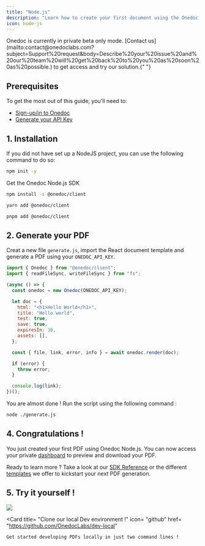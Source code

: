 ```yaml
---
title: "Node.js"
description: "Learn how to create your first document using the Onedoc Node.js SDK."
icon: node-js
---
```


<Warning>
  Onedoc is currently in private beta only mode. [Contact
  us](mailto:contact@onedoclabs.com?subject=Support%20request&body=Describe%20your%20issue%20and%20our%20team%20will%20get%20back%20to%20you%20as%20soon%20as%20possible.)
  to get access and try our solution.{" "}
</Warning>


## Prerequisites

To get the most out of this guide, you'll need to:

- [Sign-up/in to Onedoc](https://app.onedoclabs.com/login)
- [Generate your API Key](https://app.onedoclabs.com/)

## 1. Installation
If you did not have set up a NodeJS project, you can use the following command to do so: 

```sh npm
npm init -y
```

Get the Onedoc Node.js SDK

<CodeGroup>

```sh npm
npm install -s @onedoc/client
```

```sh yarn
yarn add @onedoc/client
```

```sh pnpm
pnpm add @onedoc/client
```

</CodeGroup>

## 2. Generate your PDF

Creat a new file `generate.js`, import the React document template and generate a PDF using your `ONEDOC_API_KEY`.

<CodeGroup>

```javascript generate.js
import { Onedoc } from "@onedoc/client";
import { readFileSync, writeFileSync } from "fs";

(async () => {
  const onedoc = new Onedoc(ONEDOC_API_KEY);

  let doc = {
    html: "<h1>Hello World</h1>",
    title: "Hello world",
    test: true,
    save: true,
    expiresIn: 30,
    assets: [],
  };

  const { file, link, error, info } = await onedoc.render(doc);

  if (error) {
    throw error;
  }

  console.log(link);
})();
```

</CodeGroup>

You are almost done ! Run the script using the following command : 

```sh terminal
node ./generate.js
```

## 4. Congratulations !

You just created your first PDF using Onedoc Node.js. You can now access your private [dashboard](https://app.onedoclabs.com/) to preview and download your PDF. <br/>

Ready to learn more ? Take a look at our [SDK Reference](/reference/nodejs) or the different [templates](/templates/intro) we offer to kickstart your next PDF generation. 

## 5. Try it yourself !

<Frame>
  <img src="/images/dev-local.png" />
</Frame>

<Card
    title= "Clone our local Dev environment !"
    icon= "github"
    href= "https://github.com/OnedocLabs/dev-local"
  >
    Get started developing PDFs locally in just two command lines ! 
  </Card>